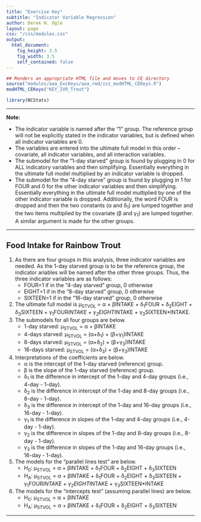 ```yaml
---
title: "Exercise Key"
subtitle: "Indicator Variable Regression"
author: Derek H. Ogle
layout: page
css: "/css/modules.css"
output:
  html_document:
    fig_height: 3.5
    fig_width: 3.5
    self_contained: false
---
```


```r
## Renders an appropriate HTML file and moves to CE directory
source("modules/aaa_ExcKeys/aaa_rmd/zzz_modHTML_CEKeys.R")
modHTML_CEKeys("KEY_IVR_Trout")
```
```r
library(NCStats)
```

----

<div class="alert alert-warning">
<strong>Note:</strong> 
<ul>
  <li>The indicator variable is named after the "1" group. The reference group will not be explicitly stated in the indicator variables, but is defined when all indicator variables are 0.</li>
  <li>The variables are entered into the ultimate full model in this order -- covariate, all indicator variables, and all interaction variables.</li>
  <li>The submodel for the "1-day starved" group is found by plugging in 0 for ALL indicatory variables and then simplifying. Essentially everything in the ultimate full model multiplied by an indicator variable is dropped.</li>
  <li>The submodel for the "4-day starve" group is found by plugging in 1 for FOUR and 0 for the other indicator variables and then simplifying. Essentially everything in the ultimate full model multiplied by one of the other indicator variable is dropped. Additionally, the word FOUR is dropped and then the two constants (&alpha; and &delta;<sub>1</sub>) are lumped together and the two items multiplied by the covariate (&beta; and &gamma;<sub>1</sub>) are lumped together. A similar argument is made for the other groups.</li>
</ul>
</div>

----

## Food Intake for Rainbow Trout

1. As there are four groups in this analysis, three indicator variables are needed. As the 1-day starved group is to be the reference group, the indicator ariables will be named after the other three groups. Thus, the three indicator variables are as follows:
    * FOUR=1 if in the "4-day starved" group, 0 otherwise
    * EIGHT=1 if in the "8-day starved" group, 0 otherwise
    * SIXTEEN=1 if in the "16-day starved" group, 0 otherwise
1. The ultimate full model is &mu;<sub>STVOL</sub> = &alpha; + &beta;INTAKE + &delta;<sub>1</sub>FOUR + &delta;<sub>2</sub>EIGHT + &delta;<sub>3</sub>SIXTEEN + &gamma;<sub>1</sub>FOUR*INTAKE + &gamma;<sub>2</sub>EIGHT*INTAKE + &gamma;<sub>3</sub>SIXTEEN*INTAKE.
1. The submodels for all four groups are below.
    * 1-day starved: &mu;<sub>STVOL</sub> = &alpha; + &beta;INTAKE
    * 4-days starved: &mu;<sub>STVOL</sub> = (&alpha;+&delta;<sub>1</sub>) + (&beta;+&gamma;<sub>1</sub>)INTAKE
    * 8-days starved: &mu;<sub>STVOL</sub> = (&alpha;+&delta;<sub>2</sub>) + (&beta;+&gamma;<sub>3</sub>)INTAKE
    * 16-days starved: &mu;<sub>STVOL</sub> = (&alpha;+&delta;<sub>3</sub>) + (&beta;+&gamma;<sub>3</sub>)INTAKE
1. Interpretations of the coefficients are below.
    * &alpha; is the intercept of the 1-day starved (reference) group.
    * &beta; is the slope of the 1-day starved (reference) group.
    * &delta;<sub>1</sub> is the difference in intercept of the 1-day and 4-day groups (i.e., 4-day - 1-day).
    * &delta;<sub>2</sub> is the difference in intercept of the 1-day and 8-day groups (i.e., 8-day - 1-day).
    * &delta;<sub>3</sub> is the difference in intercept of the 1-day and 16-day groups (i.e., 16-day - 1-day).
    * &gamma;<sub>1</sub> is the difference in slopes of the 1-day and 4-day groups (i.e., 4-day - 1-day).
    * &gamma;<sub>2</sub> is the difference in slopes of the 1-day and 8-day groups (i.e., 8-day - 1-day).
    * &gamma;<sub>3</sub> is the difference in slopes of the 1-day and 16-day groups (i.e., 16-day - 1-day).
1. The models for the "parallel lines test" are below.
    * H<sub>0</sub>: &mu;<sub>STVOL</sub> = &alpha; + &beta;INTAKE + &delta;<sub>1</sub>FOUR + &delta;<sub>2</sub>EIGHT + &delta;<sub>3</sub>SIXTEEN
    * H<sub>A</sub>: &mu;<sub>STVOL</sub> = &alpha; + &beta;INTAKE + &delta;<sub>1</sub>FOUR + &delta;<sub>2</sub>EIGHT + &delta;<sub>3</sub>SIXTEEN + &gamma;<sub>1</sub>FOUR*INTAKE + &gamma;<sub>2</sub>EIGHT*INTAKE + &gamma;<sub>3</sub>SIXTEEN*INTAKE
1. The models for the "intercepts test" (assuming parallel lines) are below.
    * H<sub>0</sub>: &mu;<sub>STVOL</sub> = &alpha; + &beta;INTAKE
    * H<sub>A</sub>: &mu;<sub>STVOL</sub> = &alpha; + &beta;INTAKE + &delta;<sub>1</sub>FOUR + &delta;<sub>2</sub>EIGHT + &delta;<sub>3</sub>SIXTEEN

----
